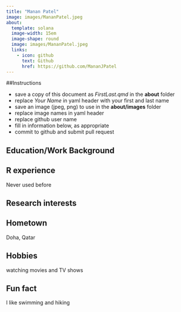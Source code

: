 ```yaml
---
title: "Manan Patel"
image: images/MananPatel.jpeg
about:
  template: solana
  image-width: 15em
  image-shape: round
  image: images/MananPatel.jpeg
  links:
    - icon: github
      text: Github
      href: https://github.com/MananJPatel
---
```


##Instructions

  - save a copy of this document as *FirstLast.qmd* in the **about** folder
  - replace *Your Name* in yaml header with your first and last name
  - save an image (jpeg, png) to use in the **about/images** folder
  - replace image names in yaml header
  - replace github user name
  - fill in information below, as appropriate
  - commit to github and submit pull request

## Education/Work Background



## R experience
Never used before


## Research interests


## Hometown
Doha, Qatar

## Hobbies
watching movies and TV shows

## Fun fact
I like swimming and hiking
